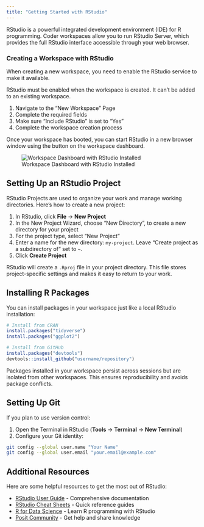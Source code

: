 ```yaml
---
title: "Getting Started with RStudio"
---
```


RStudio is a powerful integrated development environment (IDE) for R
programming. Coder workspaces allow you to run RStudio Server, which
provides the full RStudio interface accessible through your web browser.

### Creating a Workspace with RStudio

When creating a new workspace, you need to enable the RStudio service to
make it available.

::: {.callout-note}
RStudio must be enabled when the workspace is created. It can't be added
to an existing workspace.
:::

1. Navigate to the "New Workspace" Page
2. Complete the required fields
3. Make sure "Include RStudio" is set to "Yes"
4. Complete the workspace creation process

Once your workspace has booted, you can start RStudio in a new browser
window using the button on the workspace dashboard.

![Workspace Dashboard with RStudio Installed](../images/workspace-rstudio.png)

## Setting Up an RStudio Project

RStudio Projects are used to organize your work and manage working
directories. Here's how to create a new project:

1. In RStudio, click **File** → **New Project**
2. In the New Project Wizard, choose "New Directory", to create a new directory
   for your project
3. For the project type, select "New Project"
4. Enter a name for the new directory: `my-project`. Leave "Create project 
   as a subdirectory of" set to `~`.
5. Click **Create Project**

RStudio will create a `.Rproj` file in your project directory. This
file stores project-specific settings and makes it easy to return to
your work.

## Installing R Packages

You can install packages in your workspace just like a local RStudio
installation:

```r
# Install from CRAN
install.packages("tidyverse")
install.packages("ggplot2")

# Install from GitHub
install.packages("devtools")
devtools::install_github("username/repository")
```

::: {.callout-tip}
Packages installed in your workspace persist across sessions but are
isolated from other workspaces. This ensures reproducibility and avoids
package conflicts.
:::


## Setting Up Git

If you plan to use version control:

1. Open the Terminal in RStudio (**Tools** → **Terminal** → **New
   Terminal**)
2. Configure your Git identity:

```sh
git config --global user.name "Your Name"
git config --global user.email "your.email@example.com"
```

## Additional Resources

Here are some helpful resources to get the most out of RStudio:

- [RStudio User Guide](https://docs.posit.co/ide/user/) -
  Comprehensive documentation
- [RStudio Cheat Sheets](https://posit.co/resources/cheatsheets/) -
  Quick reference guides
- [R for Data Science](https://r4ds.hadley.nz/) - Learn R programming
  with RStudio
- [Posit Community](https://community.rstudio.com/) - Get help and
  share knowledge
